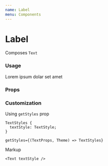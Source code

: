```yaml
---
name: Label
menu: Components
---
```




# Label

Composes `Text`

### Usage

<Playground>
  <Box>
    <Label>Lorem ipsum dolar set amet</Label>
  </Box>
</Playground>

### Props

<Props of={Label} />

### Customization

Using `getStyles` prop

```
TextStyles {
  textStyle: TextStyle;
}

getStyles={(TextProps, Theme) => TextStyles}
```

Markup

```tsx
<Text textStyle />
```

